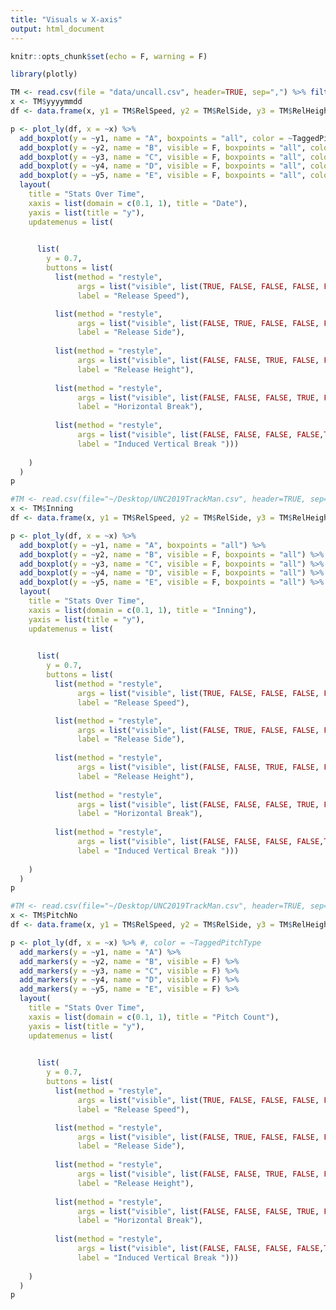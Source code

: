 ```yaml
---
title: "Visuals w X-axis"
output: html_document
---
```


```r
knitr::opts_chunk$set(echo = F, warning = F)
```


```r
library(plotly)
```


```r
TM <- read.csv(file = "data/uncall.csv", header=TRUE, sep=",") %>% filter(Pitcher == "Sandy, Will")
x <- TM$yyyymmdd
df <- data.frame(x, y1 = TM$RelSpeed, y2 = TM$RelSide, y3 = TM$RelHeight, y4 = TM$HorzBreak, y5 = TM$InducedVertBreak, TaggedPitchType = TM$TaggedPitchType)

p <- plot_ly(df, x = ~x) %>%
  add_boxplot(y = ~y1, name = "A", boxpoints = "all", color = ~TaggedPitchType) %>%
  add_boxplot(y = ~y2, name = "B", visible = F, boxpoints = "all", color = ~TaggedPitchType) %>%
  add_boxplot(y = ~y3, name = "C", visible = F, boxpoints = "all", color = ~TaggedPitchType) %>%
  add_boxplot(y = ~y4, name = "D", visible = F, boxpoints = "all", color = ~TaggedPitchType) %>%
  add_boxplot(y = ~y5, name = "E", visible = F, boxpoints = "all", color = ~TaggedPitchType) %>%
  layout(
    title = "Stats Over Time",
    xaxis = list(domain = c(0.1, 1), title = "Date"),
    yaxis = list(title = "y"),
    updatemenus = list(
      

      list(
        y = 0.7,
        buttons = list(
          list(method = "restyle",
               args = list("visible", list(TRUE, FALSE, FALSE, FALSE, FALSE)),
               label = "Release Speed"),

          list(method = "restyle",
               args = list("visible", list(FALSE, TRUE, FALSE, FALSE, FALSE)),
               label = "Release Side"),
          
          list(method = "restyle",
               args = list("visible", list(FALSE, FALSE, TRUE, FALSE, FALSE)),
               label = "Release Height"),
          
          list(method = "restyle",
               args = list("visible", list(FALSE, FALSE, FALSE, TRUE, FALSE)),
               label = "Horizontal Break"),
          
          list(method = "restyle",
               args = list("visible", list(FALSE, FALSE, FALSE, FALSE,TRUE)),
               label = "Induced Vertical Break ")))
      
    )
  )
p

```

```r

#TM <- read.csv(file="~/Desktop/UNC2019TrackMan.csv", header=TRUE, sep=",")
x <- TM$Inning
df <- data.frame(x, y1 = TM$RelSpeed, y2 = TM$RelSide, y3 = TM$RelHeight, y4 = TM$HorzBreak, y5 = TM$InducedVertBreak )

p <- plot_ly(df, x = ~x) %>%
  add_boxplot(y = ~y1, name = "A", boxpoints = "all") %>%
  add_boxplot(y = ~y2, name = "B", visible = F, boxpoints = "all") %>%
  add_boxplot(y = ~y3, name = "C", visible = F, boxpoints = "all") %>%
  add_boxplot(y = ~y4, name = "D", visible = F, boxpoints = "all") %>%
  add_boxplot(y = ~y5, name = "E", visible = F, boxpoints = "all") %>%
  layout(
    title = "Stats Over Time",
    xaxis = list(domain = c(0.1, 1), title = "Inning"),
    yaxis = list(title = "y"),
    updatemenus = list(
    

      list(
        y = 0.7,
        buttons = list(
          list(method = "restyle",
               args = list("visible", list(TRUE, FALSE, FALSE, FALSE, FALSE)),
               label = "Release Speed"),

          list(method = "restyle",
               args = list("visible", list(FALSE, TRUE, FALSE, FALSE, FALSE)),
               label = "Release Side"),
          
          list(method = "restyle",
               args = list("visible", list(FALSE, FALSE, TRUE, FALSE, FALSE)),
               label = "Release Height"),
          
          list(method = "restyle",
               args = list("visible", list(FALSE, FALSE, FALSE, TRUE, FALSE)),
               label = "Horizontal Break"),
          
          list(method = "restyle",
               args = list("visible", list(FALSE, FALSE, FALSE, FALSE,TRUE)),
               label = "Induced Vertical Break ")))
      
    )
  )
p
```



```r


#TM <- read.csv(file="~/Desktop/UNC2019TrackMan.csv", header=TRUE, sep=",")
x <- TM$PitchNo
df <- data.frame(x, y1 = TM$RelSpeed, y2 = TM$RelSide, y3 = TM$RelHeight, y4 = TM$HorzBreak, y5 = TM$InducedVertBreak, TaggedPitchType = TM$TaggedPitchType)

p <- plot_ly(df, x = ~x) %>% #, color = ~TaggedPitchType
  add_markers(y = ~y1, name = "A") %>%
  add_markers(y = ~y2, name = "B", visible = F) %>%
  add_markers(y = ~y3, name = "C", visible = F) %>%
  add_markers(y = ~y4, name = "D", visible = F) %>%
  add_markers(y = ~y5, name = "E", visible = F) %>%
  layout(
    title = "Stats Over Time",
    xaxis = list(domain = c(0.1, 1), title = "Pitch Count"),
    yaxis = list(title = "y"),
    updatemenus = list(
     

      list(
        y = 0.7,
        buttons = list(
          list(method = "restyle",
               args = list("visible", list(TRUE, FALSE, FALSE, FALSE, FALSE)),
               label = "Release Speed"),

          list(method = "restyle",
               args = list("visible", list(FALSE, TRUE, FALSE, FALSE, FALSE)),
               label = "Release Side"),
          
          list(method = "restyle",
               args = list("visible", list(FALSE, FALSE, TRUE, FALSE, FALSE)),
               label = "Release Height"),
          
          list(method = "restyle",
               args = list("visible", list(FALSE, FALSE, FALSE, TRUE, FALSE)),
               label = "Horizontal Break"),
          
          list(method = "restyle",
               args = list("visible", list(FALSE, FALSE, FALSE, FALSE,TRUE)),
               label = "Induced Vertical Break ")))
      
    )
  )
p


```
